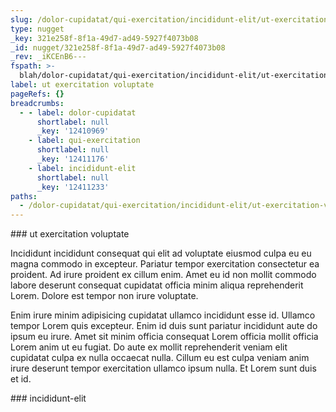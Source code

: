 ```yaml
---
slug: /dolor-cupidatat/qui-exercitation/incididunt-elit/ut-exercitation-voluptate
type: nugget
_key: 321e258f-8f1a-49d7-ad49-5927f4073b08
_id: nugget/321e258f-8f1a-49d7-ad49-5927f4073b08
_rev: _iKCEnB6---
fspath: >-
  blah/dolor-cupidatat/qui-exercitation/incididunt-elit/ut-exercitation-voluptate.md
label: ut exercitation voluptate
pageRefs: {}
breadcrumbs:
  - - label: dolor-cupidatat
      shortlabel: null
      _key: '12410969'
    - label: qui-exercitation
      shortlabel: null
      _key: '12411176'
    - label: incididunt-elit
      shortlabel: null
      _key: '12411233'
paths:
  - /dolor-cupidatat/qui-exercitation/incididunt-elit/ut-exercitation-voluptate
---
```


<NuggetArea>
<Nugget slug="/dolor-cupidatat/qui-exercitation/incididunt-elit/ut-exercitation-voluptate" type="nugget" _key="321e258f-8f1a-49d7-ad49-5927f4073b08" _id="nugget/321e258f-8f1a-49d7-ad49-5927f4073b08" _rev="_iKCEnB6---" fspath="blah/dolor-cupidatat/qui-exercitation/incididunt-elit/ut-exercitation-voluptate.md" label="ut exercitation voluptate" paths="/dolor-cupidatat/qui-exercitation/incididunt-elit/ut-exercitation-voluptate">
<NuggetBody>
### ut exercitation voluptate

Incididunt incididunt consequat qui elit ad voluptate eiusmod culpa eu eu magna commodo in excepteur. Pariatur tempor exercitation consectetur ea proident. Ad irure proident ex cillum enim. Amet eu id non mollit commodo labore deserunt consequat cupidatat officia minim aliqua reprehenderit Lorem. Dolore est tempor non irure voluptate.

Enim irure minim adipisicing cupidatat ullamco incididunt esse id. Ullamco tempor Lorem quis excepteur. Enim id duis sunt pariatur incididunt aute do ipsum eu irure. Amet sit minim officia consequat Lorem officia mollit officia Lorem anim ut eu fugiat. Do aute ex mollit reprehenderit veniam elit cupidatat culpa ex nulla occaecat nulla. Cillum eu est culpa veniam anim irure deserunt tempor exercitation ullamco ipsum nulla. Et Lorem sunt duis et id.

</NuggetBody>
<Breadcrumbs>
<Crumbs>
<Crumb _key="12410969" label="dolor-cupidatat" /><Crumb _key="12411176" label="qui-exercitation" /><Crumb _key="12411233" label="incididunt-elit" />
</Crumbs>
</Breadcrumbs>
</Nugget>

<NuggetsInbound>
</NuggetsInbound>
<NuggetsOutbound>
</NuggetsOutbound>
</NuggetArea>
<PassagesInbound>
<Passage direction="inbound" type="passage" _key="12411233" _id="passage/12411233" _rev="_iKCEnB2--_" label="incididunt-elit" passage="incididunt-elit" fspath="blah/dolor-cupidatat/qui-exercitation/incididunt-elit" paths="/dolor-cupidatat/qui-exercitation/incididunt-elit" slug="/dolor-cupidatat/qui-exercitation/incididunt-elit">
<NuggetBody>
### incididunt-elit

</NuggetBody>
<Breadcrumbs>
<Crumbs>
<Crumb _key="12410969" label="dolor-cupidatat" /><Crumb _key="12411176" label="qui-exercitation" />
</Crumbs>
</Breadcrumbs>
</Passage>

</PassagesInbound>
<PassagesOutbound>
</PassagesOutbound>